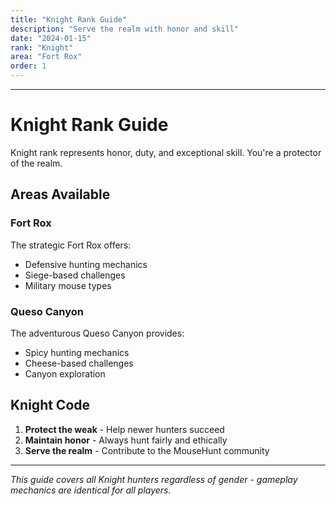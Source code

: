 ```yaml
---
title: "Knight Rank Guide"
description: "Serve the realm with honor and skill"
date: "2024-01-15"
rank: "Knight"
area: "Fort Rox"
order: 1
---
```



---

# Knight Rank Guide

Knight rank represents honor, duty, and exceptional skill. You're a protector of the realm.

## Areas Available

### Fort Rox
The strategic Fort Rox offers:
- Defensive hunting mechanics
- Siege-based challenges
- Military mouse types

### Queso Canyon
The adventurous Queso Canyon provides:
- Spicy hunting mechanics
- Cheese-based challenges
- Canyon exploration

## Knight Code

1. **Protect the weak** - Help newer hunters succeed
2. **Maintain honor** - Always hunt fairly and ethically
3. **Serve the realm** - Contribute to the MouseHunt community

---

*This guide covers all Knight hunters regardless of gender - gameplay mechanics are identical for all players.*
